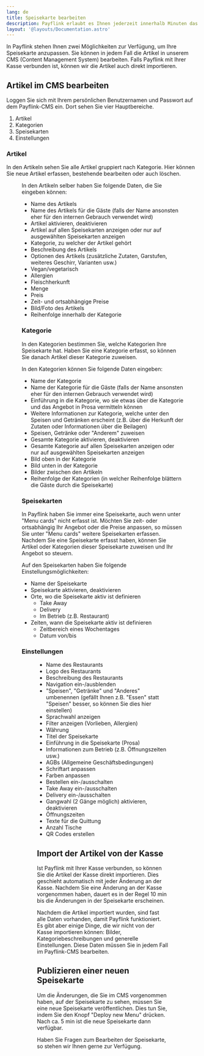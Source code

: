 ```yaml
---
lang: de
title: Speisekarte bearbeiten
description: Payflink erlaubt es Ihnen jederzeit innerhalb Minuten das Angebot auf Ihrer Speisekarte selber anzupassen. So können Sie Speisen und Getränke erfassen, anpassen oder auch entfernen. Wie dies im Detail geht, erfahren Sie hier.
layout: '@layouts/Documentation.astro'
---
```



In Payflink stehen Ihnen zwei Möglichkeiten zur Verfügung, um Ihre Speisekarte anzupassen. Sie können in jedem Fall die Artikel in unserem CMS (Content Management System) bearbeiten. Falls Payflink mit Ihrer Kasse verbunden ist, können wir die Artikel auch direkt importieren.

## Artikel im CMS bearbeiten

Loggen Sie sich mit Ihrem persönlichen Benutzernamen und Passwort auf dem Payflink-CMS ein. Dort sehen Sie vier Hauptbereiche.

1. Artikel
2. Kategorien
3. Speisekarten
4. Einstellungen

### Artikel

In den Artikeln sehen Sie alle Artikel gruppiert nach Kategorie. Hier können Sie neue Artikel erfassen, bestehende bearbeiten oder auch löschen.

<Figure
  src={import('./cms-articles.png')}
  caption="In unserem CMS können Sie Ihre Artikel selber pflegen."
  size="article"
/>

In den Artikeln selber haben Sie folgende Daten, die Sie eingeben können:

- Name des Artikels
- Name des Artikels für die Gäste (falls der Name ansonsten eher für den internen Gebrauch verwendet wird)
- Artikel aktivieren, deaktivieren
- Artikel auf allen Speisekarten anzeigen oder nur auf ausgewählten Speisekarten anzeigen
- Kategorie, zu welcher der Artikel gehört
- Beschreibung des Artikels
- Optionen des Artikels (zusätzliche Zutaten, Garstufen, weiteres Geschirr, Varianten usw.)
- Vegan/vegetarisch
- Allergien
- Fleischherkunft
- Menge
- Preis
- Zeit- und ortsabhängige Preise
- Bild/Foto des Artikels
- Reihenfolge innerhalb der Kategorie

### Kategorie

In den Kategorien bestimmen Sie, welche Kategorien Ihre Speisekarte hat. Haben Sie eine Kategorie erfasst, so können Sie danach Artikel dieser Kategorie zuweisen.

In den Kategorien können Sie folgende Daten eingeben:

- Name der Kategorie
- Name der Kategorie für die Gäste (falls der Name ansonsten eher für den internen Gebrauch verwendet wird)
- Einführung in die Kategorie, wo sie etwas über die Kategorie und das Angebot in Prosa vermitteln können
- Weitere Informationen zur Kategorie, welche unter den Speisen und Getränken erscheint (z.B. über die Herkunft der Zutaten oder Informationen über die Beilagen)
- Speisen, Getränke oder "Anderem" zuweisen
- Gesamte Kategorie aktivieren, deaktivieren
- Gesamte Kategorie auf allen Speisekarten anzeigen oder nur auf ausgewählten Speisekarten anzeigen
- Bild oben in der Kategorie
- Bild unten in der Kategorie
- Bilder zwischen den Artikeln
- Reihenfolge der Kategorien (in welcher Reihenfolge blättern die Gäste durch die Speisekarte)

### Speisekarten

In Payflink haben Sie immer eine Speisekarte, auch wenn unter "Menu cards" nicht erfasst ist. Möchten Sie zeit- oder ortsabhängig Ihr Angebot oder die Preise anpassen, so müssen Sie unter "Menu cards" weitere Speisekarten erfassen. Nachdem Sie eine Speisekarte erfasst haben, können Sie Artikel oder Kategorien dieser Speisekarte zuweisen und Ihr Angebot so steuern.

Auf den Speisekarten haben Sie folgende Einstellungsmöglichkeiten:

- Name der Speisekarte
- Speisekarte aktivieren, deaktivieren
- Orte, wo die Speisekarte aktiv ist definieren
  - Take Away
  - Delivery
  - Im Betrieb (z.B. Restaurant)
- Zeiten, wann die Speisekarte aktiv ist definieren
  - Zeitbereich eines Wochentages
  - Datum von/bis

### Einstellungen

<Figure
  src={import('./cms-settings.png')}
  caption="Mit Payflink haben Sie eine grosse Auswahl an Einstellungsmöglichkeiten."
  size="article"
/>

- Name des Restaurants
- Logo des Restaurants
- Beschreibung des Restaurants
- Navigation ein-/ausblenden
- "Speisen", "Getränke" und "Anderes" umbenennen (gefällt Ihnen z.B. "Essen" statt "Speisen" besser, so können Sie dies hier einstellen)
- Sprachwahl anzeigen
- Filter anzeigen (Vorlieben, Allergien)
- Währung
- Titel der Speisekarte
- Einführung in die Speisekarte (Prosa)
- Informationen zum Betrieb (z.B. Öffnungszeiten usw.)
- AGBs (Allgemeine Geschäftsbedingungen)
- Schriftart anpassen
- Farben anpassen
- Bestellen ein-/ausschalten
- Take Away ein-/ausschalten
- Delivery ein-/ausschalten
- Gangwahl (2 Gänge möglich) aktivieren, deaktivieren
- Öffnungszeiten
- Texte für die Quittung
- Anzahl Tische
- QR Codes erstellen

## Import der Artikel von der Kasse

Ist Payflink mit Ihrer Kasse verbunden, so können Sie die Artikel der Kasse direkt importieren. Dies geschieht automatisch mit jeder Änderung an der Kasse. Nachdem Sie eine Änderung an der Kasse vorgenommen haben, dauert es in der Regel 10 min bis die Änderungen in der Speisekarte erscheinen.

Nachdem die Artikel importiert wurden, sind fast alle Daten vorhanden, damit Payflink funktioniert. Es gibt aber einige Dinge, die wir nicht von der Kasse importieren können: Bilder, Kategoriebeschreibungen und generelle Einstellungen. Diese Daten müssen Sie in jedem Fall im Payflink-CMS bearbeiten.

## Publizieren einer neuen Speisekarte

Um die Änderungen, die Sie im CMS vorgenommen haben, auf der Speisekarte zu sehen, müssen Sie eine neue Speisekarte veröffentlichen. Dies tun Sie, indem Sie den Knopf "Deploy new Menu" drücken. Nach ca. 5 min ist die neue Speisekarte dann verfügbar.

Haben Sie Fragen zum Bearbeiten der Speisekarte, so stehen wir Ihnen gerne zur Verfügung.
